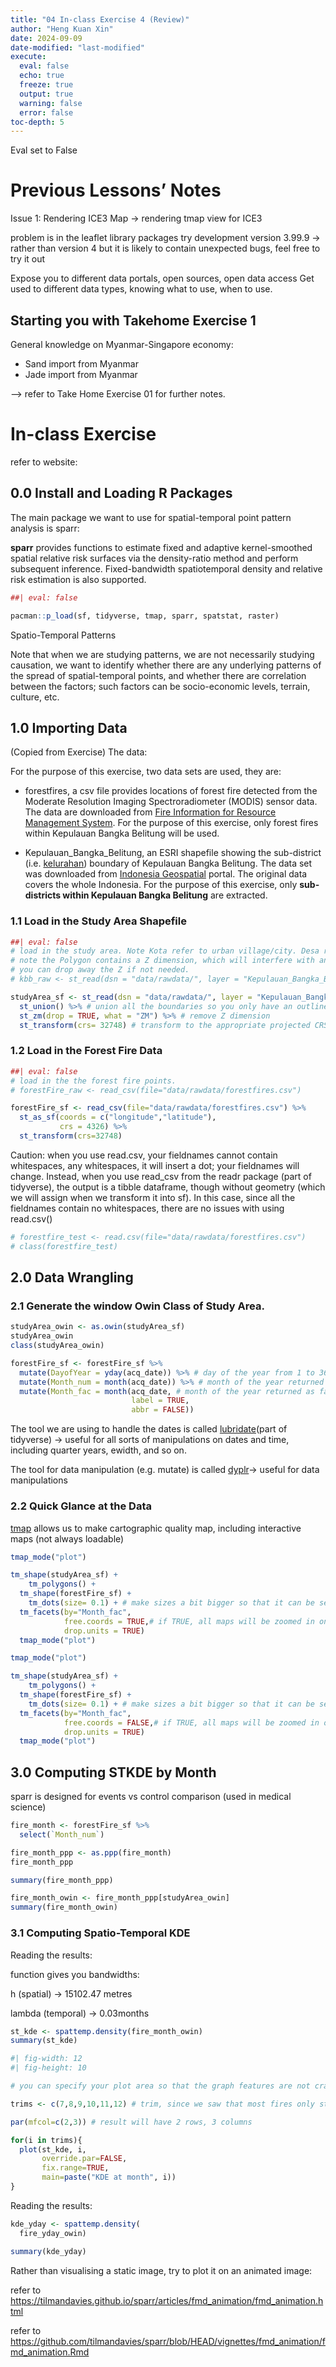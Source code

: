 ```yaml
---
title: "04 In-class Exercise 4 (Review)"
author: "Heng Kuan Xin"
date: 2024-09-09
date-modified: "last-modified"
execute:
  eval: false
  echo: true
  freeze: true
  output: true
  warning: false
  error: false
toc-depth: 5
---
```


Eval set to False

# Previous Lessons' Notes

Issue 1: Rendering ICE3 Map -\> rendering tmap view for ICE3

problem is in the leaflet library packages try development version 3.99.9 -\> rather than version 4 but it is likely to contain unexpected bugs, feel free to try it out

Expose you to different data portals, open sources, open data access Get used to different data types, knowing what to use, when to use.

## Starting you with Takehome Exercise 1

General knowledge on Myanmar-Singapore economy:

-   Sand import from Myanmar
-   Jade import from Myanmar

--\> refer to Take Home Exercise 01 for further notes.

# In-class Exercise

refer to website:

## 0.0 Install and Loading R Packages

The main package we want to use for spatial-temporal point pattern analysis is sparr:

**sparr** provides functions to estimate fixed and adaptive kernel-smoothed spatial relative risk surfaces via the density-ratio method and perform subsequent inference. Fixed-bandwidth spatiotemporal density and relative risk estimation is also supported.

```r

##| eval: false

pacman::p_load(sf, tidyverse, tmap, sparr, spatstat, raster)
```

Spatio-Temporal Patterns

Note that when we are studying patterns, we are not necessarily studying causation, we want to identify whether there are any underlying patterns of the spread of spatial-temporal points, and whether there are correlation between the factors; such factors can be socio-economic levels, terrain, culture, etc.

## 1.0 Importing Data

(Copied from Exercise) The data:

For the purpose of this exercise, two data sets are used, they are:

-   forestfires, a csv file provides locations of forest fire detected from the Moderate Resolution Imaging Spectroradiometer (MODIS) sensor data. The data are downloaded from [Fire Information for Resource Management System](https://firms.modaps.eosdis.nasa.gov/download/). For the purpose of this exercise, only forest fires within Kepulauan Bangka Belitung will be used.

-   Kepulauan_Bangka_Belitung, an ESRI shapefile showing the sub-district (i.e. [kelurahan](https://en.wikipedia.org/wiki/Villages_of_Indonesia)) boundary of Kepulauan Bangka Belitung. The data set was downloaded from [Indonesia Geospatial](https://www.indonesia-geospasial.com/2023/05/download-shapefile-batas-administrasi.html) portal. The original data covers the whole Indonesia. For the purpose of this exercise, only **sub-districts within Kepulauan Bangka Belitung** are extracted.

### 1.1 Load in the Study Area Shapefile

```r
##| eval: false
# load in the study area. Note Kota refer to urban village/city. Desa refer to rural village.
# note the Polygon contains a Z dimension, which will interfere with analysis if you try to convert to PPP.
# you can drop away the Z if not needed.
# kbb_raw <- st_read(dsn = "data/rawdata/", layer = "Kepulauan_Bangka_Belitung")

studyArea_sf <- st_read(dsn = "data/rawdata/", layer = "Kepulauan_Bangka_Belitung")  %>%
  st_union() %>% # union all the boundaries so you only have an outline
  st_zm(drop = TRUE, what = "ZM") %>% # remove Z dimension
  st_transform(crs= 32748) # transform to the appropriate projected CRS
```

### 1.2 Load in the Forest Fire Data

```r

##| eval: false
# load in the the forest fire points.
# forestFire_raw <- read_csv(file="data/rawdata/forestfires.csv")

forestFire_sf <- read_csv(file="data/rawdata/forestfires.csv") %>%
  st_as_sf(coords = c("longitude","latitude"),
           crs = 4326) %>%
  st_transform(crs=32748)


```

Caution: when you use read.csv, your fieldnames cannot contain whitespaces, any whitespaces, it will insert a dot; your fieldnames will change. Instead, when you use read_csv from the readr package (part of tidyverse), the output is a tibble dataframe, though without geometry (which we will assign when we transform it into sf). In this case, since all the fieldnames contain no whitespaces, there are no issues with using read.csv()

```r
# forestfire_test <- read.csv(file="data/rawdata/forestfires.csv")
# class(forestfire_test)
```

## 2.0 Data Wrangling

### 2.1 Generate the window Owin Class of Study Area.

```r
studyArea_owin <- as.owin(studyArea_sf)
studyArea_owin
class(studyArea_owin)
```

```r
forestFire_sf <- forestFire_sf %>%
  mutate(DayofYear = yday(acq_date)) %>% # day of the year from 1 to 365
  mutate(Month_num = month(acq_date)) %>% # month of the year returned as numbers from 1 to 12
  mutate(Month_fac = month(acq_date, # month of the year returned as factors and not abbreviated -> January, February
                           label = TRUE,
                           abbr = FALSE))
```

The tool we are using to handle the dates is called [lubridate](https://lubridate.tidyverse.org/)(part of tidyverse) -\> useful for all sorts of manipulations on dates and time, including quarter years, ewidth, and so on.

The tool for data manipulation (e.g. mutate) is called [dyplr](https://dplyr.tidyverse.org/)-\> useful for data manipulations

### 2.2 Quick Glance at the Data

[tmap](https://r-tmap.github.io/tmap/) allows us to make cartographic quality map, including interactive maps (not always loadable)

```r
tmap_mode("plot")

tm_shape(studyArea_sf) +
    tm_polygons() +
  tm_shape(forestFire_sf) +
    tm_dots(size= 0.1) + # make sizes a bit bigger so that it can be seen
  tm_facets(by="Month_fac",
            free.coords = TRUE,# if TRUE, all maps will be zoomed in on data points extent
            drop.units = TRUE)
  tmap_mode("plot")
```

```r
tmap_mode("plot")

tm_shape(studyArea_sf) +
    tm_polygons() +
  tm_shape(forestFire_sf) +
    tm_dots(size= 0.1) + # make sizes a bit bigger so that it can be seen
  tm_facets(by="Month_fac",
            free.coords = FALSE,# if TRUE, all maps will be zoomed in on data points extent
            drop.units = TRUE)
  tmap_mode("plot")
```

## 3.0 Computing STKDE by Month

sparr is designed for events vs control comparison (used in medical science)

```r
fire_month <- forestFire_sf %>%
  select(`Month_num`)
```

```r
fire_month_ppp <- as.ppp(fire_month)
fire_month_ppp
```

```r
summary(fire_month_ppp)
```

```r
fire_month_owin <- fire_month_ppp[studyArea_owin]
summary(fire_month_owin)
```

### 3.1 Computing Spatio-Temporal KDE

Reading the results:

function gives you bandwidths:

h (spatial) -\> 15102.47 metres

lambda (temporal) -\> 0.03months

```r
st_kde <- spattemp.density(fire_month_owin)
summary(st_kde)
```

```r

#| fig-width: 12
#| fig-height: 10

# you can specify your plot area so that the graph features are not crammed together

trims <- c(7,8,9,10,11,12) # trim, since we saw that most fires only started July onwards

par(mfcol=c(2,3)) # result will have 2 rows, 3 columns

for(i in trims){
  plot(st_kde, i,
       override.par=FALSE,
       fix.range=TRUE,
       main=paste("KDE at month", i))
}
```

Reading the results:

```r
kde_yday <- spattemp.density(
  fire_yday_owin)

summary(kde_yday)
```

Rather than visualising a static image, try to plot it on an animated image:

refer to <https://tilmandavies.github.io/sparr/articles/fmd_animation/fmd_animation.html>

refer to <https://github.com/tilmandavies/sparr/blob/HEAD/vignettes/fmd_animation/fmd_animation.Rmd>
